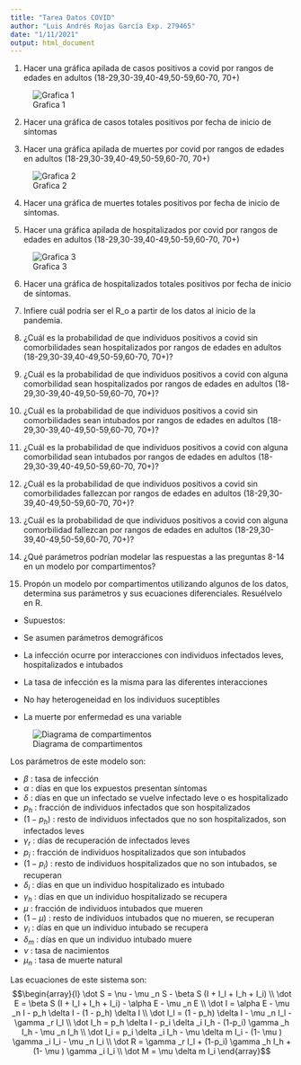 ```yaml
---
title: "Tarea Datos COVID"
author: "Luis Andrés Rojas García Exp. 279465"
date: "1/11/2021"
output: html_document
---
```



1. Hacer una gráfica apilada de casos positivos a covid por rangos de edades en adultos (18-29,30-39,40-49,50-59,60-70, 70+)

![Grafica 1](04_Output/Plots/grafica de rangos de edad.jpeg)

2.  Hacer una gráfica de casos totales positivos por fecha de inicio de síntomas

3. Hacer una gráfica apilada de muertes por covid por rangos de edades en adultos (18-29,30-39,40-49,50-59,60-70, 70+)

![Grafica 2](04_Output/Plots/grafica de muertes por rangos de edad.jpeg)

4.  Hacer una gráfica de muertes totales positivos por fecha de inicio de síntomas.

5. Hacer una gráfica apilada de hospitalizados por covid por rangos de edades en adultos (18-29,30-39,40-49,50-59,60-70, 70+)

![Grafica 3](04_Output/Plots/grafica de hospitalizaciones por rangos de edad.jpeg)

6.  Hacer una gráfica de hospitalizados totales positivos por fecha de inicio de síntomas.

7. Infiere cuál podría ser el R_o a partir de los datos al inicio de la pandemia.

8. ¿Cuál es la probabilidad de que individuos positivos a covid sin comorbilidades sean hospitalizados por rangos de edades en adultos (18-29,30-39,40-49,50-59,60-70, 70+)? 

9. ¿Cuál es la probabilidad de que individuos positivos a covid con alguna comorbilidad sean hospitalizados por rangos de edades en adultos (18-29,30-39,40-49,50-59,60-70, 70+)? 

10. ¿Cuál es la probabilidad de que individuos positivos a covid sin comorbilidades sean intubados por rangos de edades en adultos (18-29,30-39,40-49,50-59,60-70, 70+)? 

11. ¿Cuál es la probabilidad de que individuos positivos a covid con alguna comorbilidad sean intubados por rangos de edades en adultos (18-29,30-39,40-49,50-59,60-70, 70+)? 

12. ¿Cuál es la probabilidad de que individuos positivos a covid sin comorbilidades fallezcan por rangos de edades en adultos (18-29,30-39,40-49,50-59,60-70, 70+)? 

13. ¿Cuál es la probabilidad de que individuos positivos a covid con alguna comorbilidad fallezcan por rangos de edades en adultos (18-29,30-39,40-49,50-59,60-70, 70+)? 

14. ¿Qué parámetros podrían modelar las respuestas a las preguntas 8-14 en un modelo por compartimentos?

15. Propón un modelo por compartimentos utilizando algunos de los datos, determina sus parámetros y sus ecuaciones diferenciales. Resuélvelo en R.

+ Supuestos: 

- Se asumen parámetros demográficos
- La infección ocurre por interacciones con individuos infectados leves, hospitalizados e intubados
- La tasa de infección es la misma para las diferentes interacciones
- No hay heterogeneidad en los individuos suceptibles
- La muerte por enfermedad es una variable

![Diagrama de compartimentos](diagrama_compartimentos_COVID.png)

Los parámetros de este modelo son:

- $\beta$ : tasa de infección 
- $\alpha$ : días en que los expuestos presentan síntomas
- $\delta$ : días en que un infectado se vuelve infectado leve o es hospitalizado
- $p_h$ : fracción de individuos infectados que son hospitalizados
- $(1-p_h)$ : resto de individuos infectados que no son hospitalizados, son infectados leves
- $\gamma _r$ : días de recuperación de infectados leves
- $p_i$ : fracción de individuos hospitalizados que son intubados
- $(1-p_i)$ : resto de individuos hospitalizados que no son intubados, se recuperan
- $\delta _i$ : días en que un individuo hospitalizado es intubado
- $\gamma _h$ : días en que un individuo hospitalizado se recupera
- $\mu$ : fracción de individuos intubados que mueren
- $(1- \mu )$ : resto de individuos intubados que no mueren, se recuperan
- $\gamma _i$ : días en que un individuo intubado se recupera
- $\delta _m$ : días en que un individuo intubado muere 
- $\nu$ : tasa de nacimientos
- $\mu _n$ : tasa de muerte natural

Las ecuaciones de este sistema son:
$$\begin{array}{l}
\dot S = \nu - \mu _n S - \beta S (I + I_l + I_h + I_i) \\
\dot E = \beta S (I + I_l + I_h + I_i) - \alpha E - \mu _n E \\
\dot I = \alpha E - \mu _n I - p_h \delta I - (1 - p_h) \delta I \\
\dot I_l = (1 - p_h) \delta I - \mu _n I_l - \gamma _r I_l \\
\dot I_h =  p_h \delta I - p_i \delta _i I_h - (1-p_i) \gamma _h I_h - \mu _n I_h \\
\dot I_i = p_i \delta _i I_h - \mu \delta m I_i - (1- \mu ) \gamma _i I_i - \mu _n I_i \\
\dot R = \gamma _r I_l + (1-p_i) \gamma _h I_h + (1- \mu ) \gamma _i I_i \\ 
\dot M = \mu \delta m I_i
\end{array}$$



